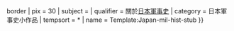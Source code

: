 {{asbox
| image     = Naval Ensign of Japan.svg{{!}}border
| pix       = 30
| subject   = 
| qualifier = 關於[[日本軍事史]]
| category  = 日本軍事史小作品
| tempsort  = *
| name      = Template:Japan-mil-hist-stub
}}
